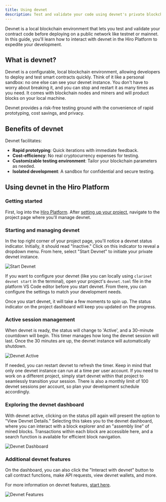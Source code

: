```yaml
---
title: Using devnet
description: Test and validate your code using devnet's private blockchain environment.
---
```


Devnet is a local blockchain environment that lets you test and validate your contract code before deploying on a public network like testnet or mainnet. In this guide, you'll learn how to interact with devnet in the Hiro Platform to expedite your development.

## What is devnet?

Devnet is a configurable, local blockchain environment, allowing developers to deploy and test smart contracts quickly. Think of it like a personal sandbox: no one else can see your devnet instance. You don't have to worry about breaking it, and you can stop and restart it as many times as you need. It comes with blockchain nodes and miners and will product blocks on your local machine.

Devnet provides a risk-free testing ground with the convenience of rapid prototyping, cost savings, and privacy.

## Benefits of devnet

Devnet facilitates:

- **Rapid prototyping**: Quick iterations with immediate feedback.
- **Cost-efficiency**: No real cryptocurrency expenses for testing.
- **Customizable testing environment**: Tailor your blockchain parameters as needed.
- **Isolated development**: A sandbox for confidential and secure testing.

## Using devnet in the Hiro Platform

### Getting started

First, log into the [Hiro Platform](https://platform.hiro.so/). After [setting up your project](/stacks/platform/guides/create-project), navigate to the project page where you'll manage devnet.

### Starting and managing devnet

In the top right corner of your project page, you'll notice a devnet status indicator. Initially, it should read "Inactive." Click on this indicator to reveal a dropdown menu. From here, select "Start Devnet" to initiate your private devnet instance.

![Start Devnet](../images/devnet-start.png)

If you want to configure your devnet (like you can locally using `clarinet devnet start` in the terminal), open your project's `devnet.toml` file in the platform VS Code editor before you start devnet. From there, you can configure the settings to match your development needs.

Once you start devnet, it will take a few moments to spin up. The status indicator on the project dashboard will keep you updated on the progress.

### Active session management

When devnet is ready, the status will change to 'Active', and a 30-minute countdown will begin. This timer manages how long the devnet session will last. Once the 30 minutes are up, the devnet instance will automatically shutdown.

![Devnet Active](../images/devnet-active.png)

If needed, you can restart devnet to refresh the timer. Keep in mind that only one devnet instance can run at a time per user account. If you need to work on a different project, simply start devnet within that project to seamlessly transition your session. There is also a monthly limit of 100 devnet sessions per account, so plan your development schedule accordingly.

### Exploring the devnet dashboard

With devnet active, clicking on the status pill again will present the option to "View Devnet Details." Selecting this takes you to the devnet dashboard, where you can interact with a block explorer and an "assembly line" of mined blocks. Transactions within each block are accessible here, and a search function is available for efficient block navigation.

![Devnet Dashboard](../images/devnet-dashboard.png)

### Additional devnet features

On the dashboard, you can also click the "Interact with devnet" button to call contract functions, make API requests, view devnet wallets, and more.

For more information on devnet features, [start here](https://www.hiro.so/blog/5-ways-to-interact-with-devnet-in-the-hiro-platform).

![Devnet Features](../images/devnet-interact.png)
